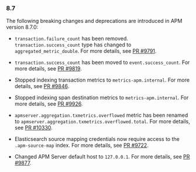 
<div id="breaking-changes-8.7"></div>

### 8.7

The following breaking changes and deprecations are introduced in APM version 8.7.0:

- `transaction.failure_count` has been removed. `transaction.success_count` type has changed to `aggregated_metric_double`.
For more details, see [PR #9791](https://github.com/elastic/apm-server/pull/9791).

- `transaction.success_count` has been moved to `event.success_count`.
For more details, see [PR #9819](https://github.com/elastic/apm-server/pull/9819).

- Stopped indexing transaction metrics to `metrics-apm.internal`.
For more details, see [PR #9846](https://github.com/elastic/apm-server/pull/9846).

- Stopped indexing span destination metrics to `metrics-apm.internal`.
For more details, see [PR #9926](https://github.com/elastic/apm-server/pull/9926).

- `apmserver.aggregation.txmetrics.overflowed` metric has been renamed to `apmserver.aggregation.txmetrics.overflowed.total`.
For more details, see [PR #10330](https://github.com/elastic/apm-server/pull/10330).

- Elasticsearch source mapping credentials now require access to the `.apm-source-map` index.
For more details, see [PR #9722](https://github.com/elastic/apm-server/pull/9722).

- Changed APM Server default host to `127.0.0.1`.
For more details, see [PR #9877](https://github.com/elastic/apm-server/pull/9877).
